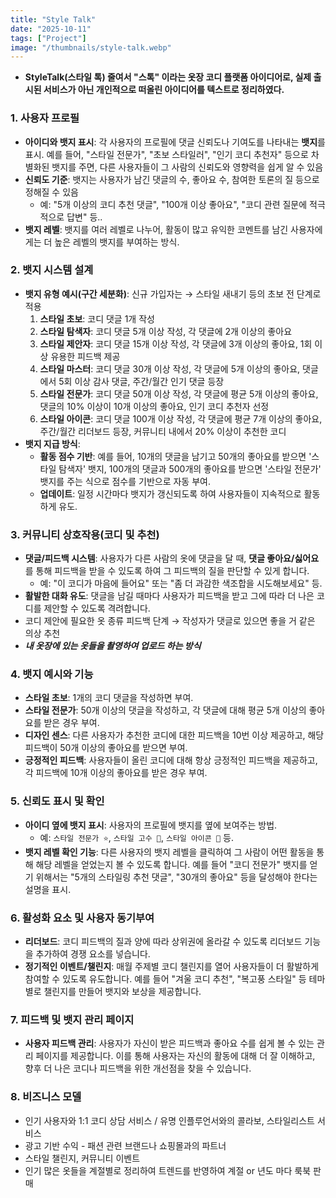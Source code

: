 ```yaml
---
title: "Style Talk"
date: "2025-10-11"
tags: ["Project"]
image: "/thumbnails/style-talk.webp"
---
```


- **StyleTalk(스타일 톡) 줄여서 "스톡" 이라는 옷장 코디 플랫폼 아이디어로,
  실제 출시된 서비스가 아닌 개인적으로 떠올린 아이디어를 텍스트로 정리하였다.**

### 1. **사용자 프로필**

- **아이디와 뱃지 표시**: 각 사용자의 프로필에 댓글 신뢰도나 기여도를 나타내는 **뱃지**를 표시. 예를 들어, "스타일 전문가", "초보 스타일러", "인기 코디 추천자" 등으로 차별화된 뱃지를 주면, 다른 사용자들이 그 사람의 신뢰도와 영향력을 쉽게 알 수 있음
- **신뢰도 기준**: 뱃지는 사용자가 남긴 댓글의 수, 좋아요 수, 참여한 토론의 질 등으로 정해질 수 있음
  - 예: "5개 이상의 코디 추천 댓글", "100개 이상 좋아요", "코디 관련 질문에 적극적으로 답변" 등..
- **뱃지 레벨**: 뱃지를 여러 레벨로 나누어, 활동이 많고 유익한 코멘트를 남긴 사용자에게는 더 높은 레벨의 뱃지를 부여하는 방식.

### 2. **뱃지 시스템 설계**

- **뱃지 유형 예시(구간 세분화)**:
  신규 가입자는 → 스타일 새내기 등의 초보 전 단계로 적용
  1. **스타일 초보**: 코디 댓글 1개 작성
  2. **스타일 탐색자**: 코디 댓글 5개 이상 작성, 각 댓글에 2개 이상의 좋아요
  3. **스타일 제안자**: 코디 댓글 15개 이상 작성, 각 댓글에 3개 이상의 좋아요, 1회 이상 유용한 피드백 제공
  4. **스타일 마스터**: 코디 댓글 30개 이상 작성, 각 댓글에 5개 이상의 좋아요, 댓글에서 5회 이상 감사 댓글, 주간/월간 인기 댓글 등장
  5. **스타일 전문가**: 코디 댓글 50개 이상 작성, 각 댓글에 평균 5개 이상의 좋아요, 댓글의 10% 이상이 10개 이상의 좋아요, 인기 코디 추천자 선정
  6. **스타일 아이콘**: 코디 댓글 100개 이상 작성, 각 댓글에 평균 7개 이상의 좋아요, 주간/월간 리더보드 등장, 커뮤니티 내에서 20% 이상이 추천한 코디
- **뱃지 지급 방식**:
  - **활동 점수 기반**: 예를 들어, 10개의 댓글을 남기고 50개의 좋아요를 받으면 '스타일 탐색자' 뱃지, 100개의 댓글과 500개의 좋아요를 받으면 '스타일 전문가' 뱃지를 주는 식으로 점수를 기반으로 자동 부여.
  - **업데이트**: 일정 시간마다 뱃지가 갱신되도록 하여 사용자들이 지속적으로 활동하게 유도.

### 3. **커뮤니티 상호작용(코디 및 추천)**

- **댓글/피드백 시스템**: 사용자가 다른 사람의 옷에 댓글을 달 때, **댓글 좋아요/싫어요**를 통해 피드백을 받을 수 있도록 하여 그 피드백의 질을 판단할 수 있게 합니다.
  - 예: "이 코디가 마음에 들어요" 또는 "좀 더 과감한 색조합을 시도해보세요" 등.
- **활발한 대화 유도**: 댓글을 남길 때마다 사용자가 피드백을 받고 그에 따라 더 나은 코디를 제안할 수 있도록 격려합니다.
- 코디 제안에 필요한 옷 종류 피드백 단계
  → 작성자가 댓글로 있으면 좋을 거 같은 의상 추천
- **_내 옷장에 있는 옷들을 촬영하여 업로드 하는 방식_**

### 4. **뱃지 예시와 기능**

- **스타일 초보**: 1개의 코디 댓글을 작성하면 부여.
- **스타일 전문가**: 50개 이상의 댓글을 작성하고, 각 댓글에 대해 평균 5개 이상의 좋아요를 받은 경우 부여.
- **디자인 센스**: 다른 사용자가 추천한 코디에 대한 피드백을 10번 이상 제공하고, 해당 피드백이 50개 이상의 좋아요를 받으면 부여.
- **긍정적인 피드백**: 사용자들이 올린 코디에 대해 항상 긍정적인 피드백을 제공하고, 각 피드백에 10개 이상의 좋아요를 받은 경우 부여.

### 5. **신뢰도 표시 및 확인**

- **아이디 옆에 뱃지 표시**: 사용자의 프로필에 뱃지를 옆에 보여주는 방법.
  - 예: `스타일 전문가 ⭐`, `스타일 고수 🎯`, `스타일 아이콘 🌟` 등.
- **뱃지 레벨 확인 기능**: 다른 사용자의 뱃지 레벨을 클릭하여 그 사람이 어떤 활동을 통해 해당 레벨을 얻었는지 볼 수 있도록 합니다. 예를 들어 "코디 전문가" 뱃지를 얻기 위해서는 "5개의 스타일링 추천 댓글", "30개의 좋아요" 등을 달성해야 한다는 설명을 표시.

### 6. **활성화 요소 및 사용자 동기부여**

- **리더보드**: 코디 피드백의 질과 양에 따라 상위권에 올라갈 수 있도록 리더보드 기능을 추가하여 경쟁 요소를 넣습니다.
- **정기적인 이벤트/챌린지**: 매월 주제별 코디 챌린지를 열어 사용자들이 더 활발하게 참여할 수 있도록 유도합니다. 예를 들어 "겨울 코디 추천", "복고풍 스타일" 등 테마별로 챌린지를 만들어 뱃지와 보상을 제공합니다.

### 7. **피드백 및 뱃지 관리 페이지**

- **사용자 피드백 관리**: 사용자가 자신이 받은 피드백과 좋아요 수를 쉽게 볼 수 있는 관리 페이지를 제공합니다. 이를 통해 사용자는 자신의 활동에 대해 더 잘 이해하고, 향후 더 나은 코디나 피드백을 위한 개선점을 찾을 수 있습니다.

### 8. 비즈니스 모델

- 인기 사용자와 1:1 코디 상담 서비스 / 유명 인플루언서와의 콜라보, 스타일리스트 서비스
- 광고 기반 수익 - 패션 관련 브랜드나 쇼핑몰과의 파트너
- 스타일 챌린지, 커뮤니티 이벤트
- 인기 많은 옷들을 계절별로 정리하여 트렌드를 반영하여 계절 or 년도 마다 룩북 판매
